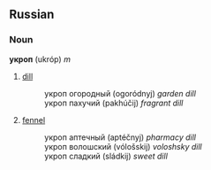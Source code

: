 ==Russian==
===Noun===
'''укроп''' (ukróp) ''m''

# [[dill]]
#:укроп огородный (ogoródnyj) ''garden dill''
#:укроп пахучий (pakhúčij) ''fragrant dill''
# [[fennel]]
#:укроп аптечный (aptéčnyj) ''pharmacy dill''
#:укроп волошский (vólošskij) ''voloshsky dill''
#:укроп сладкий (sládkij) ''sweet dill''